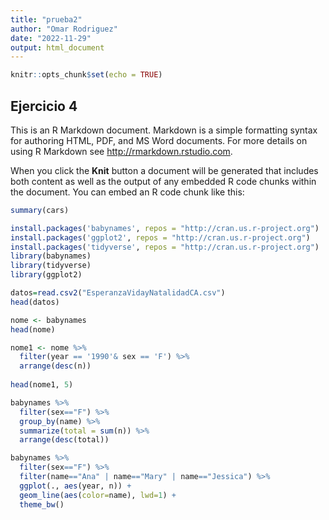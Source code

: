 ```yaml
---
title: "prueba2"
author: "Omar Rodriguez"
date: "2022-11-29"
output: html_document
---
```


```r
knitr::opts_chunk$set(echo = TRUE)
```

## Ejercicio 4

This is an R Markdown document. Markdown is a simple formatting syntax for authoring HTML, PDF, and MS Word documents. For more details on using R Markdown see <http://rmarkdown.rstudio.com>.

When you click the **Knit** button a document will be generated that includes both content as well as the output of any embedded R code chunks within the document. You can embed an R code chunk like this:

```r
summary(cars)
```

```r

install.packages('babynames', repos = "http://cran.us.r-project.org")
install.packages('ggplot2', repos = "http://cran.us.r-project.org")
install.packages('tidyverse', repos = "http://cran.us.r-project.org")
library(babynames)
library(tidyverse)
library(ggplot2)

datos=read.csv2("EsperanzaVidayNatalidadCA.csv")
head(datos)

nome <- babynames
head(nome)

nome1 <- nome %>%
  filter(year == '1990'& sex == 'F') %>%
  arrange(desc(n))
  
head(nome1, 5)

babynames %>%
  filter(sex=="F") %>%
  group_by(name) %>%
  summarize(total = sum(n)) %>%
  arrange(desc(total)) 

babynames %>%
  filter(sex=="F") %>%
  filter(name=="Ana" | name=="Mary" | name=="Jessica") %>% 
  ggplot(., aes(year, n)) +
  geom_line(aes(color=name), lwd=1) +
  theme_bw()

```

